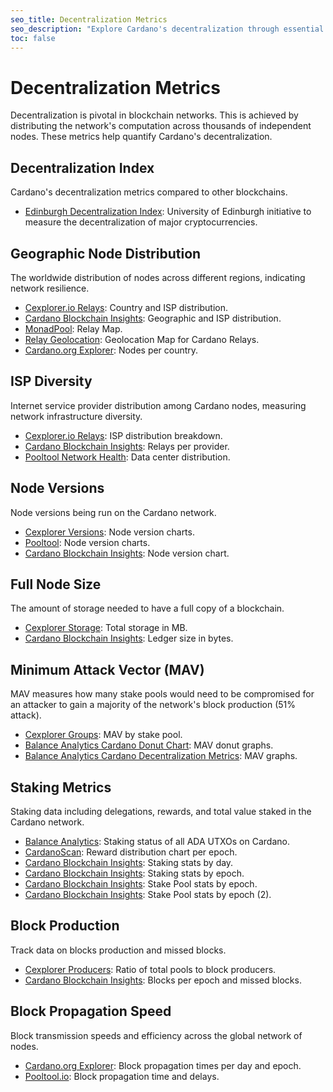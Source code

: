 ```yaml
---
seo_title: Decentralization Metrics
seo_description: "Explore Cardano's decentralization through essential metrics: node distribution, Nakamoto coefficient, stake pools, node size, and network performance."
toc: false
---
```


# Decentralization Metrics

Decentralization is pivotal in blockchain networks. This is achieved by distributing the network's computation across thousands of independent nodes. These metrics help quantify Cardano's decentralization.

## Decentralization Index

Cardano's decentralization metrics compared to other blockchains.

- [Edinburgh Decentralization Index](http://blockchainlab.inf.ed.ac.uk/edi-dashboard/)<OS url="https://blockchainlab.inf.ed.ac.uk/edi-dashboard/" />: University of Edinburgh initiative to measure the decentralization of major cryptocurrencies.

## Geographic Node Distribution

The worldwide distribution of nodes across different regions, indicating network resilience.

- [Cexplorer.io Relays](https://cexplorer.io/relays)<OS url="https://github.com/cexplorer" />: Country and ISP distribution.
- [Cardano Blockchain Insights](https://lookerstudio.google.com/s/m24jHTNX1DM): Geographic and ISP distribution.
- [MonadPool](https://monadpool.com/cardano.html): Relay Map.
- [Relay Geolocation](https://relaygeolocatio.netlify.app/): Geolocation Map for Cardano Relays.
- [Cardano.org Explorer](https://beta.explorer.cardano.org/en/micar)<OS url="https://github.com/cardano-foundation/cf-explorer" />: Nodes per country.

## ISP Diversity

Internet service provider distribution among Cardano nodes, measuring network infrastructure diversity.

- [Cexplorer.io Relays](https://cexplorer.io/relays)<OS url="https://github.com/cexplorer" />: ISP distribution breakdown.
- [Cardano Blockchain Insights](https://lookerstudio.google.com/s/m24jHTNX1DM): Relays per provider.
- [Pooltool Network Health](https://pooltool.io/networkhealth)<OS url="https://github.com/PoolTool-io" />: Data center distribution.

## Node Versions

Node versions being run on the Cardano network.

- [Cexplorer Versions](https://cexplorer.io/versions)<OS url="https://github.com/cexplorer" />: Node version charts.
- [Pooltool](https://pooltool.io/networkhealth)<OS url="https://github.com/PoolTool-io" />: Node version charts.
- [Cardano Blockchain Insights](https://lookerstudio.google.com/s/ptQ2TyzLyog): Node version chart.

## Full Node Size

The amount of storage needed to have a full copy of a blockchain.

- [Cexplorer Storage](https://cexplorer.io/storage)<OS url="https://github.com/cexplorer" />: Total storage in MB.
- [Cardano Blockchain Insights](https://lookerstudio.google.com/s/rkbL4boJKeY): Ledger size in bytes.

## Minimum Attack Vector (MAV)

MAV measures how many stake pools would need to be compromised for an attacker to gain a majority of the network's block production (51% attack).

- [Cexplorer Groups](https://cexplorer.io/groups)<OS url="https://github.com/cexplorer" />: MAV by stake pool.
- [Balance Analytics Cardano Donut Chart](https://www.balanceanalytics.io/chartboards/donut_shop)<OS url="https://github.com/Balance-Analytics" />: MAV donut graphs.
- [Balance Analytics Cardano Decentralization Metrics](https://www.balanceanalytics.io/chartboards/decentralization)<OS url="https://github.com/Balance-Analytics" />: MAV graphs.

## Staking Metrics

Staking data including delegations, rewards, and total value staked in the Cardano network.

- [Balance Analytics](https://www.balanceanalytics.io/chartboards/utxo_allocation)<OS url="https://github.com/Balance-Analytics" />: Staking status of all ADA UTXOs on Cardano.
- [CardanoScan](https://cardanoscan.io/analytics/epochRewardDistribution)<OS url="https://github.com/StricaHQ" />: Reward distribution chart per epoch.
- [Cardano Blockchain Insights](https://lookerstudio.google.com/s/ngjdnF7UcC0): Staking stats by day.
- [Cardano Blockchain Insights](https://lookerstudio.google.com/s/jPLgGGDCuww): Staking stats by epoch.
- [Cardano Blockchain Insights](https://lookerstudio.google.com/s/tfLPyoVjJG0): Stake Pool stats by epoch.
- [Cardano Blockchain Insights](https://lookerstudio.google.com/s/lFEdCKh30Kk): Stake Pool stats by epoch (2).

## Block Production

Track data on blocks production and missed blocks.

- [Cexplorer Producers](https://cexplorer.io/producers)<OS url="https://github.com/cexplorer" />: Ratio of total pools to block producers.
- [Cardano Blockchain Insights](https://lookerstudio.google.com/s/nwBRCIaRdRQ): Blocks per epoch and missed blocks.

## Block Propagation Speed

Block transmission speeds and efficiency across the global network of nodes.

- [Cardano.org Explorer](https://beta.explorer.cardano.org/en/network-monitoring)<OS url="https://github.com/cardano-foundation/cf-explorer" />: Block propagation times per day and epoch.
- [Pooltool.io](https://pooltool.io/networkhealth)<OS url="https://github.com/PoolTool-io" />: Block propagation time and delays.
